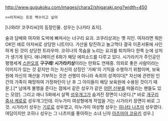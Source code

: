 http://www.gugukoku.com/images/chara2/shigaraki.png?width=450
 >>아저씨는 프로 백수이고 싶어

[나와라! 코쿠리씨]의 등장인물. 성우는 [나카타 죠지].

술과 담배와 여자와 도박에 빠져사는 너구리 요괴. 코쿠리상과는 옛 지인. 여자라면 뭐든 OK인 에로 아저씨로 상당한 니트이다. 가산을 탕진하고 놀고먹다 결국 이혼서류에 사인하게 된 것이 상당한 트라우마. 코히나의 목숨을 노리는 요괴를 퇴치하다 한쪽 눈에 상처가 생기게 된다. 애니메이션 6화가 해당 에피소드를 다루고 있다. 시가라키가 주인공인 평행세계 [[스핀오프]] '''구구레! 시가라키상'''이라는 만화도 연재중. 의외로 좋은 사람이라는 이미지가 있는 것 같지만 이는 자신의 상징인 '가짜'의 기믹을 수행하기 위함이며, 보육원에 자신의 재산을 기부하는 것은 선행이 아니라 속죄의 성격이다[* 자신에 관련된 인간의 가족이 패망하여 가정파탄이 난 후 그 아이들이 해당 보육원에 수용된 것이기 때문.].[* 남에게 불행을 준다는 점에서 같은 성우가 같은 [[코토미네 키레이|어떤 신부]]를 떠올리는 팬들도 있는 모양]. 그리고 애니 5화에서 살짝 [[성우개그]]가 숨겨진 장면이 나온다.[* 바로 [[개구리 중사 케로로]] 성우개그인데. 이누가미 여성형에게 작업을 거는 시가라키 장면이 바로 그것. 시가라키 성우는 [[기로로]] 성우였고, 이누가미 여성형 성우는 [[히나타 나츠미]] 성우였다. 여담이지만 코히나 성우는 그 나츠미를 좋아하는 소녀 닌자 [[아즈마야 코유키]] 성우.]
